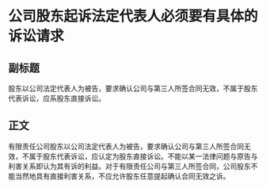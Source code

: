 # 公司股东起诉法定代表人必须要有具体的诉讼请求
## 副标题
股东以公司法定代表人为被告，要求确认公司与第三人所签合同无效，不属于股东代表诉讼，应系股东直接诉讼。
## 正文
有限责任公司股东以公司法定代表人为被告，要求确认公司与第三人所签合同无效，不属于股东代表诉讼，应认定为股东直接诉讼。不能以某一法律问题与原告与利害关系即认为其有诉的利益。对于有限责任公司与第三人所签合同，公司股东不能当然地具有直接利害关系，不应允许股东任意提起确认合同无效之诉。